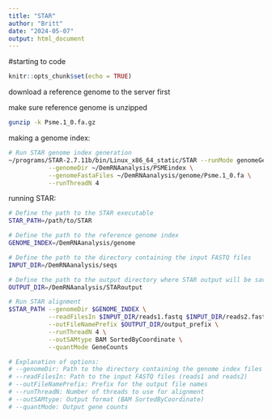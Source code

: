 ```yaml
---
title: "STAR"
author: "Britt"
date: "2024-05-07"
output: html_document
---
```


#starting to code

```r
knitr::opts_chunk$set(echo = TRUE)
```

download a reference genome to the server first

make sure reference genome is unzipped

```bash
gunzip -k Psme.1_0.fa.gz
```

making a genome index:

```bash
# Run STAR genome index generation
~/programs/STAR-2.7.11b/bin/Linux_x86_64_static/STAR --runMode genomeGenerate \
           --genomeDir ~/DemRNAanalysis/PSMEindex \
           --genomeFastaFiles ~/DemRNAanalysis/genome/Psme.1_0.fa \
           --runThreadN 4
```

running STAR:

```bash
# Define the path to the STAR executable
STAR_PATH=/path/to/STAR

# Define the path to the reference genome index
GENOME_INDEX=/DemRNAanalysis/genome

# Define the path to the directory containing the input FASTQ files
INPUT_DIR=/DemRNAanalysis/seqs

# Define the path to the output directory where STAR output will be saved
OUTPUT_DIR=/DemRNAanalysis/STARoutput

# Run STAR alignment
$STAR_PATH --genomeDir $GENOME_INDEX \
           --readFilesIn $INPUT_DIR/reads1.fastq $INPUT_DIR/reads2.fastq \
           --outFileNamePrefix $OUTPUT_DIR/output_prefix \
           --runThreadN 4 \
           --outSAMtype BAM SortedByCoordinate \
           --quantMode GeneCounts

# Explanation of options:
# --genomeDir: Path to the directory containing the genome index files
# --readFilesIn: Path to the input FASTQ files (reads1 and reads2)
# --outFileNamePrefix: Prefix for the output file names
# --runThreadN: Number of threads to use for alignment
# --outSAMtype: Output format (BAM SortedByCoordinate)
# --quantMode: Output gene counts

```
